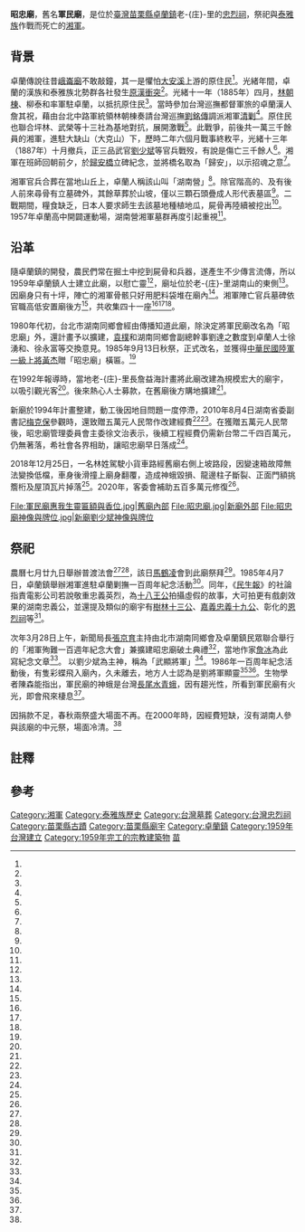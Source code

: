 {{coord|24.311017|120.834425|display=title}}
{{東亞廟宇
| name = 昭忠廟
| img =File:軍民廟.jpg
| img_capt = 
| image_width = 250px
| location = {{TWN}}[[苗栗縣|苗栗縣]][[卓蘭鎮|卓蘭鎮]]老-{庄}-里
| god =武顯將軍
| type = 
| struct = 
| open_year =1959年
| cere_date =農曆七月廿九
| cultural_collection=
|}}
'''昭忠廟'''，舊名'''軍民廟'''，是位於[[臺灣|臺灣]][[苗栗縣|苗栗縣]][[卓蘭鎮|卓蘭鎮]]老-{庄}-里的[[忠烈祠|忠烈祠]]，祭祀與[[泰雅族|泰雅族]]作戰而死亡的[[湘軍|湘軍]]。

==背景==
卓蘭傳說往昔[[峨崙廟|峨崙廟]]不敢敲鐘，其一是懼怕[[大安溪|大安溪]]上游的原住民<ref name="黃嬿竹"/>。光緒年間，卓蘭的漢族和泰雅族北勢群各社發生[[原漢衝突|原漢衝突]]<ref name="尹章義"/>。光緒十一年（1885年）四月，[[林朝棟|林朝棟]]、柳泰和率軍駐卓蘭，以抵抗原住民<ref name="金真"/>。當時參加台灣巡撫都督軍旅的卓蘭漢人詹其祝，藉由台北中路軍統領林朝棟奏請台灣巡撫[[劉銘傳|劉銘傳]]調派湘軍[[開山撫番|清剿]]<ref name="劉武雄"/>。原住民也聯合坪林、武榮等十三社為基地對抗，展開激戰<ref name="徐富癸"/>。此戰爭，前後共一萬三千餘員的湘軍，進駐大缺山（大克山）下，歷時二年六個月戰事終敉平，光緒十三年（1887年）十月撤兵，正三品武官[[劉少斌|劉少斌]]等官兵戰歿，有說是傷亡三千餘人<ref name="金真"/>。湘軍在班師回朝前夕，於[[歸安橋|歸安橋]]立碑紀念，並將橋名取為「歸安」，以示招魂之意<ref name="廖奎熒"/>。

湘軍官兵合葬在當地山丘上，卓蘭人稱該山叫「湖南營」<ref name="尹章義"/>。除官階高的、及有後人前來尋骨有立墓碑外，其餘草葬於山坡，僅以三顆石頭疊成人形代表墓區<ref name="台中訊"/>。二戰期間，糧食缺乏，日本人要求師生去該墓地種植地瓜，屍骨再陸續被挖出<ref name="李碧勳"/>。1957年卓蘭高中開闢運動場，湖南營湘軍墓群再度引起重視<ref name="尹章義"/>。

==沿革==
{{tw monument
|name=卓蘭軍民(昭忠)廟
|formername=
|image=軍民廟墓碑1.jpg|湘軍墓碑
|imagename=湘軍墓碑
|othername=
|formalname=
|level=縣定古蹟
|class=
|time=1959年
|location={{TWN}}[[苗栗縣|苗栗縣]][[卓蘭鎮|卓蘭鎮]]老-{庄}-里2-6號
|open=
|cost=
|date=2014年5月20日
|reg_url=https://nchdb.boch.gov.tw/assets/overview/monument/20140520000001
}}
隨卓蘭鎮的開發，農民們常在掘土中挖到屍骨和兵器，遂產生不少傳言流傳，所以1959年卓蘭鎮人士建立此廟，以慰亡靈<ref name="台中訊"/>，廟址位於老-{庄}-里湖南山的東側<ref name="劉武雄"/>。因廟身只有十坪，陣亡的湘軍骨骸只好用肥料袋堆在廟內<ref name="台中訊"/>。湘軍陣亡官兵墓碑{{efn|墓主並非都是湖南人。其中一塊湘軍墓碑，墓主為丁得勝，為湘軍系統下由地方士紳葉春霖所召募的春字副營的一員。由卓蘭鎮民徐永富發現刻有「光緒十二年冬月立」、「春字副營」、「福建彰化」。學者認為春字副營為地方團練，與地方官府關係密切，依情理推測台灣改制建省不應不知，因此此碑旁證光緒十二年時並未正式[[福建台灣省|台灣建省]]。<ref name="苗栗訊"/>}}依官職高低安置廟後方<ref name="李碧勳"/>，共收集四十一座<ref name="祁容玉"/><ref name="宋玟蒨"/><ref name="張勳騰"/>。

1980年代初，台北市湖南同鄉會經由傳播知道此廟，除決定將軍民廟改名為「昭忠廟」外，還計畫予以擴建，[[袁樸|袁樸]]和湖南同鄉會副總幹事劉達之數度到卓蘭人士徐湧和、徐永富等交換意見。1985年9月13日秋祭，正式改名，並獲得[[中華民國陸軍|中華民國陸軍]][[一級上將|一級上將]][[黃杰_(將軍)|黃杰]]贈「昭忠廟」橫匾。<ref name="台中訊"/>

在1992年報導時，當地老-{庄}-里長詹益海計畫將此廟改建為規模宏大的廟宇，以吸引觀光客<ref name="劉武雄"/>。後來熱心人士募款，在舊廟後方購地擴建<ref name="徐富癸"/>。

新廟於1994年計畫整建，動工後因地目問題一度停滯，2010年8月4日湖南省委副書記[[梅克保|梅克保]]參觀時，還致贈五萬元人民幣作改建經費<ref name="祁容玉"/><ref name="張勳騰"/>。在獲贈五萬元人民幣後，昭忠廟管理委員會主委徐文治表示，後續工程經費仍需新台幣二千四百萬元，仍無著落，希社會各界相助，讓昭忠廟早日落成<ref name="張勳騰"/>。

2018年12月25日，一名林姓駕駛小貨車路經舊廟右側上坡路段，因變速箱故障無法變換低檔，車身後滑撞上廟身翻覆，造成神蛾毀損、龍邊柱子斷裂、正面門額挑簷桁及屋頂瓦片掉落<ref name="吳傑沐"/>。2020年，客委會補助五百多萬元修復<ref name="巫靜婷"/>。
<gallery>
File:軍民廟惠我生靈匾額與香位.jpg|舊廟內部
File:昭忠廟.jpg|新廟外部
File:昭忠廟神像與牌位.jpg|新廟劉少斌神像與牌位
</gallery>

==祭祀==
農曆七月廿九日舉辦普渡法會<ref name="祁容玉"/><ref name="巫靜婷"/>，該日[[馬鶴凌|馬鶴凌]]會到此廟祭拜<ref name="宋玟蒨"/>。1985年4月7日，卓蘭鎮舉辦湘軍進駐卓蘭剿撫一百周年紀念活動<ref name="劉武雄"/>。同年，《[[民生報|民生報]]》的社論指責電影公司若說敬重忠義英烈，為[[石門十八王公廟|十八王公]]拍攝虛假的故事，大可拍更有戲劇效果的湖南忠義公，並還提及類似的廟宇有[[樹林十三公|樹林十三公]]、[[嘉義忠義十九公|嘉義忠義十九公]]、彰化的[[恩烈祠|恩烈祠]]等<ref name="1985-06-20"/>。

次年3月28日上午，新聞局長[[張京育|張京育]]主持由北市湖南同鄉會{{efn|過去，臺灣的陝西同鄉會則是會去[[烏面將軍廟|烏面將軍廟]]祭拜與聚會<ref name="簡國書"/>。}}及卓蘭鎮民眾聯合舉行的「湘軍殉難一百週年紀念大會」兼擴建昭忠廟破土典禮<ref name="破土"/>，當地作家[[詹冰|詹冰]]為此寫紀念文章<ref name="詹冰"/>。
{{Multiple image
|align=right
|direction = horizontal
|width = 150
|image1 =軍民廟神蛾.jpg
|caption1 =神蛾像
|image2 =軍民廟神蛾記.jpg
|caption2 =廟記表示當地人將蛾視為劉少斌化身。
}}
以劉少斌為主神，稱為「武顯將軍」<ref name="詹冰"/>。1986年一百周年紀念活動後，有隻彩蝶飛入廟內，久未離去，地方人士認為是劉將軍顯靈<ref name="徐富癸"/><ref name="李碧勳"/>。生物學者陳森能指出，軍民廟的神蛾是台灣[[長尾水青蛾屬|長尾水青蛾]]，因有趨光性，所看到軍民廟有火光，即會飛來棲息<ref name="李碧勳"/>。

因捐款不足，春秋兩祭盛大場面不再。在2000年時，因經費短缺，沒有湖南人參與該廟的中元祭，場面冷清。<ref name="黃宣翰"/>

==註釋==
{{notelist|iger=}}
== 參考 ==
{{Reflist|35em|refs =
<ref name="巫靜婷">{{Cite news|url=https://www.chinatimes.com/realtimenews/20200317002207-260405?chdtv|title=蘭軍民廟被撞毀 客委會補助500萬元修|author=巫靜婷|language=zh-tw|newspaper=《中國時報》|date=2020-03-17|accessdate=2020-03-20|archive-date=2020-03-18|archive-url=https://web.archive.org/web/20200318215717/https://www.chinatimes.com/realtimenews/20200317002207-260405?chdtv|dead-url=no}}</ref>

<ref name="黃嬿竹">{{Cite news|url=|title=失蹤四十年後重返故廟 卓蘭古鐘有段血淚往事|author=黃嬿竹|language=zh-tw|publisher=《民生報》|date=1982-03-03|accessdate=}}</ref>

<ref name="吳傑沐">{{Cite news|url=https://tw.appledaily.com/new/realtime/20181227/1490495/|title=貨車撞古蹟維修費300萬　駕駛工人嚇傻：怎賠得起|author=吳傑沐|language=zh-tw|publisher=《蘋果日報》|date=2018-12-27|accessdate=2018-12-27}}</ref>


<ref name="廖奎熒">{{Cite news|url=|title=前清古石碑孤立道旁無人問「歸安橋」碑迭遭破壞 雙連社區盼有關單位復舊保護|author=廖奎熒|language=zh-tw|publisher=《中國時報》|date=1996-06-18|accessdate=}}</ref>

<ref name="李碧勳">{{Cite news|url=|title=神蛾祠映照將軍英靈|author=李碧勳|language=zh-tw|publisher=《中國時報》|date=1999-08-18|accessdate=}}</ref>

<ref name="1985-06-20">{{Cite news|url=|title=《民生論壇》影視界的生意經與社會責任|author=|language=zh-tw|publisher=《民生報》|date=1985-06-20|accessdate=}}</ref>

<ref name="簡國書">{{Cite news|url=|title=大陸有個陝西省 台灣有個陝西村 宋楚瑜訪陸 陝西村民想當年|author=簡國書|language=zh-tw|publisher=《聯合報》|date=2005-05-07|accessdate=}}</ref>

<ref name="金真">{{Cite news|url=|title=台灣真奇廟 卓蘭軍民廟 祭祀湘軍將士|author=金真|language=zh-tw|publisher=《聯合報》|date=1999-08-12|accessdate=}}</ref>

<ref name="黃宣翰">{{Cite news|url=|title=大安溪河祭 土壩上熱烈舉行 湖南山麓「軍民廟」中元普渡 經費短缺 沒有湖南同鄉參與 場面冷清|author=黃宣翰、徐富癸、余學俊|language=zh-tw|publisher=《聯合報》|date=2000-08-29|accessdate=}}</ref>

<ref name="尹章義">{{Cite news|url=|title=尹老師談天說地 卓蘭的湘軍昭忠廟|author=尹章義|language=zh-tw|publisher=《聯合晚報》|date=1993-11-18|accessdate=}}</ref>

<ref name="祁容玉">{{Cite news|url=|title=湖南省委副書記緬懷湘軍|author=祁容玉|language=zh-tw|publisher=《聯合報》|date=2010-08-05|accessdate=}}</ref>

<ref name="劉武雄">{{Cite news|url=|title=台灣真奇廟 湘軍渡海 勇留卓蘭|author=劉武雄|language=zh-tw|publisher=《聯合報》|date=1992-08-22|accessdate=}}</ref>

<ref name="破土">{{Cite news|url=|title=地方新聞摘要 昭忠廟．今行擴建破土典禮|author=|language=zh-tw|publisher=《民生報》|date=1986-03-28|accessdate=}}</ref>

<ref name="詹冰">{{Cite news|url=|title=永遠的昭忠廟 紀念湖南軍營殉難一百週年 為卓蘭鎮擴建昭忠廟破土典禮而寫|author=詹冰|language=zh-tw|publisher=《聯合報》|date=1986-03-28|accessdate=}}</ref>

<ref name="宋玟蒨">{{Cite news|url=|title=峨崙廟參拜 馬英九考鄉親|author=宋玟蒨|language=zh-tw|publisher=《聯合報》|date=2011-04-24|accessdate=}}</ref>

<ref name="徐富癸">{{Cite news|url=|title=台灣走馬燈 湘軍卅五個墓碑 記述軍民廟史事|author=徐富癸|language=zh-tw|publisher=《聯合報》|date=2000-09-07|accessdate=}}</ref>

<ref name="苗栗訊">{{Cite news|url=|title=一塊清兵墓碑加入史學爭議 旁證臺灣建省不是光緒十一年|author=|language=zh-tw|publisher=《民生報》|date=1984-09-29|accessdate=}}</ref>

<ref name="台中訊">{{Cite news|url=|title=鄉情特報 卓蘭軍民廟．更名昭忠廟 居民緬懷先烈．將整建安魂場地|author=|language=zh-tw|publisher=《民生報》|date=1985-09-14|accessdate=}}</ref>

<ref name="張勳騰">{{Cite news|url=http://news.ltn.com.tw/news/local/paper/416887|title=〈北部〉卓蘭昭忠廟祭湘軍 憶拓墾英靈|author=張勳騰|language=zh-tw|publisher=《自由時報》|date=2010-08-05|accessdate=2017-03-18|archive-date=2019-05-16|archive-url=https://web.archive.org/web/20190516014423/https://news.ltn.com.tw/news/local/paper/416887|dead-url=no}}</ref>

}}
{{portal box|臺灣|湖南|宗教}}
{{commonscat|Chun Min Temple}}
{{苗栗縣文化資產}}
[[Category:湘軍|Category:湘軍]]
[[Category:泰雅族歷史|Category:泰雅族歷史]]
[[Category:台灣墓葬|Category:台灣墓葬]]
[[Category:台灣忠烈祠|Category:台灣忠烈祠]]
[[Category:苗栗縣古蹟|Category:苗栗縣古蹟]]
[[Category:苗栗縣廟宇|Category:苗栗縣廟宇]]
[[Category:卓蘭鎮|Category:卓蘭鎮]]
[[Category:1959年台灣建立|Category:1959年台灣建立]]
[[Category:1959年完工的宗教建築物|Category:1959年完工的宗教建築物]]
[[Category:臺灣戰後時期的有形文化資產|苗]]